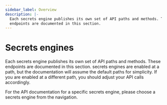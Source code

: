 ```yaml
---
sidebar_label: Overview
description: |-
  Each secrets engine publishes its own set of API paths and methods. These
  endpoints are documented in this section.
---
```


# Secrets engines

Each secrets engine publishes its own set of API paths and methods. These
endpoints are documented in this section. secrets engines are enabled at a path,
but the documentation will assume the default paths for simplicity. If you are
enabled at a different path, you should adjust your API calls accordingly.

For the API documentation for a specific secrets engine, please choose a secrets
engine from the navigation.

